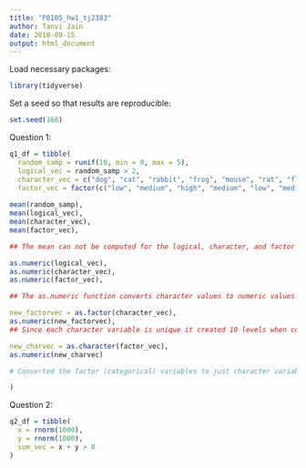 ```yaml
---
title: "P8105_hw1_tj2383"
author: Tanvi Jain
date: 2018-09-15
output: html_document
---
```


Load necessary packages:

```r
library(tidyverse)
```

Set a seed so that results are reproducible:
```r
set.seed(168)
```


Question 1:
```r
q1_df = tibble(
  random_samp = runif(10, min = 0, max = 5),
  logical_vec = random_samp > 2,
  character_vec = c("dog", "cat", "rabbit", "frog", "mouse", "rat", "fly", "hippo", "horse", "bird"),
  factor_vec = factor(c("low", "medium", "high", "medium", "low", "medium", "high", "low", "low", "high")),
  
mean(random_samp),
mean(logical_vec),
mean(character_vec),
mean(factor_vec),

## The mean can not be computed for the logical, character, and factor variables because the values are not numeric. The mean was calculated for the random sample of uniform distribution.

as.numeric(logical_vec),
as.numeric(character_vec),
as.numeric(factor_vec),

## The as.numeric function converts character values to numeric values. In the logical vector, 0 is FALSE and 1 is TRUE. In the factor vector, 2 is Low, 3 is Medium, and 1 is High. Numeric values cannot be assigned to a character variable.

new_factorvec = as.factor(character_vec),
as.numeric(new_factorvec),
## Since each character variable is unique it created 10 levels when converting to the factor (categorical) variables. Assigned random numbers to the 10 level factor (categorical) variable.

new_charvec = as.character(factor_vec),
as.numeric(new_charvec)

# Converted the factor (categorical) variables to just character variables, as in, did not distinguish the levels. But could not convert from character to nueric because those numeric values cannot be assigned to character variables.

)
```


Question 2:
```r
q2_df = tibble(
  x = rnorm(1000),
  y = rnorm(1000),
  sum_vec = x + y > 0
)
```





